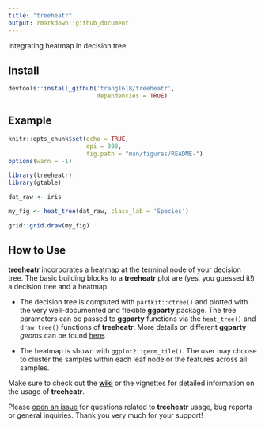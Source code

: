```yaml
---
title: "treeheatr"
output: rmarkdown::github_document
---
```


Integrating heatmap in decision tree.

## Install 
```r
devtools::install_github('trang1618/treeheatr',
                         dependencies = TRUE)
```

## Example
```r
knitr::opts_chunk$set(echo = TRUE,
                      dpi = 300,
                      fig.path = "man/figures/README-")
options(warn = -1)
```


```r
library(treeheatr)
library(gtable)

dat_raw <- iris

my_fig <- heat_tree(dat_raw, class_lab = 'Species')

grid::grid.draw(my_fig)
```
  
## How to Use

**treeheatr** incorporates a heatmap at the terminal node of your decision tree.
The basic building blocks to a **treeheatr** plot are (yes, you guessed it!) a decision tree and a heatmap.

* The decision tree is computed with `partkit::ctree()` and plotted with the very well-documented and flexible **ggparty** package.
The tree parameters can be passed to **ggparty** functions via the `heat_tree()` and `draw_tree()` functions of **treeheatr**.
More details on different **ggparty** *geoms* can be found [here](https://github.com/martin-borkovec/ggparty).

* The heatmap is shown with `ggplot2::geom_tile()`.
The user may choose to cluster the samples within each leaf node or the features across all samples.

Make sure to check out the [**wiki**](https://github.com/trang1618/treeheatr/wiki) or the vignettes for detailed information on the usage of **treeheatr**.  

Please [open an issue](https://github.com/trang1618/treeheatr/issues/new) for questions related to **treeheatr** usage, bug reports or general inquiries.
Thank you very much for your support!

